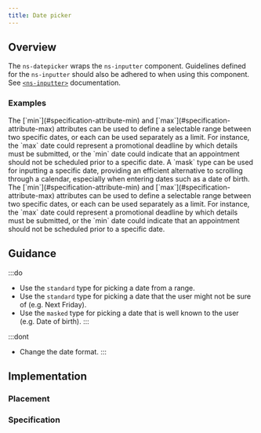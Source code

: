 ```yaml
---
title: Date picker
---
```




## Overview

<CompDetails name={componentName} />

The `ns-datepicker` wraps the `ns-inputter` component. Guidelines defined for the `ns-inputter` should also be adhered to when using this component. See [`<ns-inputter>`](/components/ns-inputter) documentation.

### Examples

<Tabs>
  <TabItem label="Standard">
    <ExampleViewer type="standard" />
  </TabItem>
  <TabItem label="Standard min max">
    The [`min`](#specification-attribute-min) and [`max`](#specification-attribute-max) attributes can be used to define a selectable range between two specific dates, or each can be used separately as a limit. For instance, the `max` date could represent a promotional deadline by which details must be submitted, or the `min` date could indicate that an appointment should not be scheduled prior to a specific date.
    <ExampleViewer type="standard-min-max" />
  </TabItem>
  <TabItem label="Mask">
  A `mask` type can be used for inputting a specific date, providing an efficient alternative to scrolling through a calendar, especially when entering dates such as a date of birth.
    <ExampleViewer type="mask" />
  </TabItem>
  <TabItem label="Mask min max">
  The [`min`](#specification-attribute-min) and [`max`](#specification-attribute-max) attributes can be used to define a selectable range between two specific dates, or each can be used separately as a limit. For instance, the `max` date could represent a promotional deadline by which details must be submitted, or the `min` date could indicate that an appointment should not be scheduled prior to a specific date.
    <ExampleViewer type="mask-min-max" />
  </TabItem>
</Tabs>

## Guidance

:::do
- Use the `standard` type for picking a date from a range.
- Use the `standard` type for picking a date that the user might not be sure of (e.g. Next Friday).
- Use the `masked` type for picking a date that is well known to the user (e.g. Date of birth).
:::

:::dont
- Change the date format.
:::

## Implementation

### Placement

<Placement name={componentName} />

### Specification

<Specification name={componentName} />
